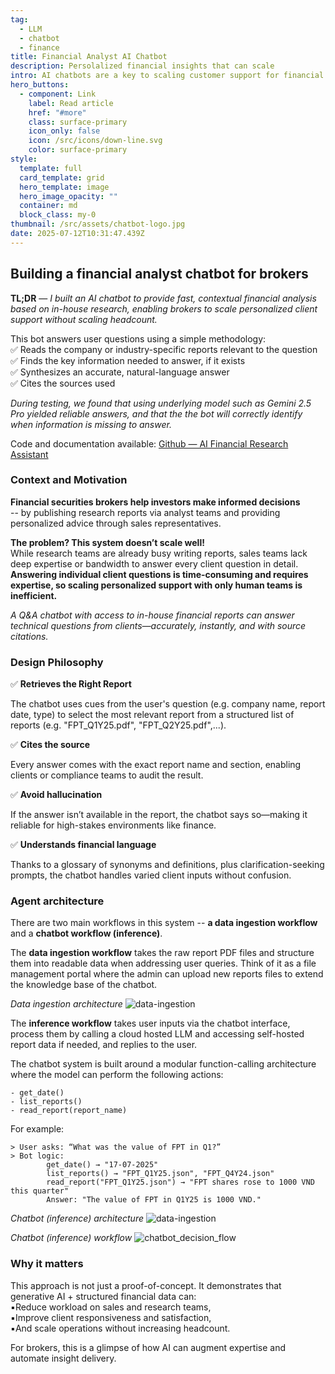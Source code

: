 ```yaml
---
tag:
  - LLM
  - chatbot
  - finance
title: Financial Analyst AI Chatbot
description: Persolalized financial insights that can scale
intro: AI chatbots are a key to scaling customer support for financial brokers
hero_buttons:
  - component: Link
    label: Read article
    href: "#more"
    class: surface-primary
    icon_only: false
    icon: /src/icons/down-line.svg
    color: surface-primary
style:
  template: full
  card_template: grid
  hero_template: image
  hero_image_opacity: ""
  container: md
  block_class: my-0
thumbnail: /src/assets/chatbot-logo.jpg
date: 2025-07-12T10:31:47.439Z
---
```


## Building a financial analyst chatbot for brokers

**TL;DR** — *I built an AI chatbot to provide fast, contextual financial analysis based on in-house research, enabling brokers to scale personalized client support without scaling headcount.*

This bot answers user questions using a simple methodology:  
✅ Reads the company or industry-specific reports relevant to the question  
✅ Finds the key information needed to answer, if it exists  
✅ Synthesizes an accurate, natural-language answer  
✅ Cites the sources used  

*During testing, we found that using underlying model such as Gemini 2.5 Pro yielded reliable answers, and that the the bot will correctly identify when information is missing to answer.*

Code and documentation available:
[Github — AI Financial Research Assistant](https://github.com/eolecvk/research-portal)


### Context and Motivation


**Financial securities brokers help investors make informed decisions**  
-- by publishing research reports via analyst teams  and providing personalized advice through sales representatives.

**The problem? This system doesn’t scale well!**  
While research teams are already busy writing reports, sales teams lack deep expertise or bandwidth to answer every client question in detail.  
**Answering individual client questions is time-consuming and requires expertise, so scaling personalized support with only human teams is inefficient.**


*A Q&A chatbot with access to in-house financial reports can answer technical questions from clients—accurately, instantly, and with source citations.*


### Design Philosophy

✅ **Retrieves the Right Report**

The chatbot uses cues from the user's question (e.g. company name, report date, type) to select the most relevant report from a structured list of reports (e.g. "FPT_Q1Y25.pdf", "FPT_Q2Y25.pdf",...).

✅ **Cites the source**

Every answer comes with the exact report name and section, enabling clients or compliance teams to audit the result.

✅ **Avoid hallucination**

If the answer isn’t available in the report, the chatbot says so—making it reliable for high-stakes environments like finance.

✅ **Understands financial language**

Thanks to a glossary of synonyms and definitions, plus clarification-seeking prompts, the chatbot handles varied client inputs without confusion.


### Agent architecture

There are two main workflows in this system -- **a data ingestion workflow** and a **chatbot workflow (inference)**.

The **data ingestion workflow** takes the raw report PDF files and structure them into readable data when addressing user queries.  Think of it as a file management portal where the admin can upload new reports files to extend the knowledge base of the chatbot.

*Data ingestion architecture*
![data-ingestion](/src/assets/chatbot_data_ingestion.png)

The **inference workflow** takes user inputs via the chatbot interface, process them by calling a cloud hosted LLM and accessing self-hosted report data if needed, and replies to the user.

The chatbot system is built around a modular function-calling architecture where the model can perform the following actions:
```
- get_date()
- list_reports()
- read_report(report_name)
```

For example:
```
> User asks: “What was the value of FPT in Q1?”
> Bot logic:
        get_date() → "17-07-2025"
        list_reports() → "FPT_Q1Y25.json", "FPT_Q4Y24.json"
        read_report("FPT_Q1Y25.json") → "FPT shares rose to 1000 VND this quarter"
        Answer: "The value of FPT in Q1Y25 is 1000 VND."

```


*Chatbot (inference) architecture*
![data-ingestion](/src/assets/chatbot_inference.png)

*Chatbot (inference) workflow*
![chatbot_decision_flow](/src/assets/chatbot_decision_flow.png)


### Why it matters

This approach is not just a proof-of-concept. It demonstrates that generative AI + structured financial data can:  
▪️Reduce workload on sales and research teams,  
▪️Improve client responsiveness and satisfaction,  
▪️And scale operations without increasing headcount.

For brokers, this is a glimpse of how AI can augment expertise and automate insight delivery.


<br />
<br />